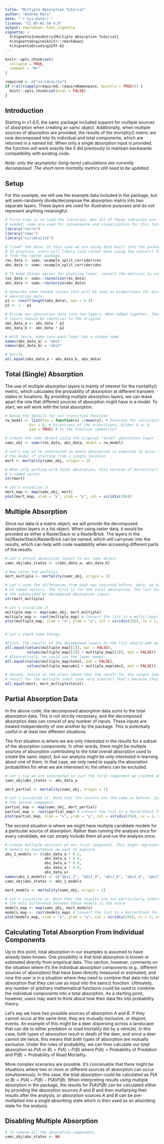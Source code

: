 ```yaml
---
title: "Multiple Absorption Tutorial"
author: "Andrew Marx"
date: "`r Sys.Date()`"
license: "CC BY-NC-SA 4.0"
output: rmarkdown::html_vignette
vignette: >
  %\VignetteIndexEntry{Multiple Absorption Tutorial}
  %\VignetteEngine{knitr::rmarkdown}
  %\VignetteEncoding{UTF-8}
---
```


```r
knitr::opts_chunk$set(
  collapse = TRUE,
  comment = "#>"
)

required <- c("viridisLite")
if (!all(sapply(required, requireNamespace, quietly = TRUE))) {
  knitr::opts_chunk$set(eval = FALSE)
}
```

## Introduction

Starting in v1.4.0, the samc package included support for multiple sources of absorption when creating an samc object. Additionally, when multiple sources of absorption are provided, the results of the mortality() metric are now decomposed into its individual and total components, which are returned in a named list. When only a single absorption input is provided, the function will work exactly like it did previously to maintain backwards compatibility with existing code.

*Note: only the asymptotic (long-term) calculations are currently decomposed. The short-term mortality metrics still need to be updated.*


## Setup

For this example, we will use the example data included in the package, but will semi-randomly divide/decompose the absorption matrix into two separate layers. These layers are used for illustrative purposes and do not represent anything meaningful.

```r
# First step is to load the libraries. Not all of these libraries are strictly
# needed; some are used for convenience and visualization for this tutorial.
library("terra")
library("samc")
library("viridisLite")

# "Load" the data. In this case we are using data built into the package.
# In practice, users will likely load raster data using the raster() function
# from the raster package.
res_data <- samc::example_split_corridor$res
abs_data <- samc::example_split_corridor$abs

# To make things easier for plotting later, convert the matrices to rasters
res_data <- samc::rasterize(res_data)
abs_data <- samc::rasterize(abs_data)

# Generate some random values that will be used as proportions for dividing the
# absorption data.
p1 <- runif(length(abs_data), max = 0.3)
p2 <- 1 - p1

# Divide our absorption data into two layers. When added together, these two
# layers should be identical to the original
abs_data_a <- abs_data * p1
abs_data_b <- abs_data * p2

# With terra, make sure each layer has a unique name
names(abs_data_a) = "abs1"
names(abs_data_b) = "abs2"

# Verify
all.equal(abs_data_a + abs_data_b, abs_data)
```


## Total (Single) Absorption

The use of multiple absorption layers is mainly of interest for the mortality() metric, which calculates the probability of absorption at different transient states or locations. By providing multiple absorption layers, we can tease apart the role that different sources of absorption might have in a model. To start, we will work with the total absorption.

```r
# Setup the details for our transition function
rw_model <- list(fun = function(x) 1/mean(x), # Function for calculating transition probabilities
           dir = 8, # Directions of the transitions. Either 4 or 8.
           sym = TRUE) # Is the function symmetric?

# Create the samc object using the original "total" absorption layer
samc_obj <- samc(res_data, abs_data, model = rw_model)

# Let's say we're interested in where absorption is expected to occur throughout
# the model if starting from a single location
mort <- mortality(samc_obj, origin = 1)

# When only working with total absorption, this version of mortality() returns
# a named vector
str(mort)

# Let's visualize it
mort_map <- map(samc_obj, mort)
plot(mort_map, xlab = "x", ylab = "y", col = viridis(256))
```


## Multiple Absorption

Since our data is a matrix object, we will provide the decomposed absorption layers in a list object. When using raster data, it would be provided as either a RasterStack or a RasterBrick. The layers in the list/RasterStack/RasterBrick can be named, which will carryover into the results, which can help with code readability when accessing different parts of the results.

```r
# Let's attach absorption layers to our samc object
samc_obj$abs_states <- c(abs_data_a, abs_data_b)

# Now rerun the analysis
mort_multiple <- mortality(samc_obj, origin = 1)

# Let's note the differences from what was returned before. Here, we have a list
# of named vectors. The first is for the total absorption. The last two are for
# the subdivided or decomposed absorption inputs
str(mort_multiple)

# Let's visualize it
multiple_map <- map(samc_obj, mort_multiple)
multiple_map <- rast(multiple_map) # Convert the list to a multi-layer SpatRaster for plotting
plot(multiple_map, xlab = "x", ylab = "y", col = viridis(256), nc = 1, nr = 3)


# Let's check some things.

#First, the results of the decomposed layers in the list should add up to the total result
all.equal(values(multiple_map[[1]], mat = FALSE),
          values(multiple_map[[2]] + multiple_map[[3]], mat = FALSE))
# Alternatively, we could use the layer names:
all.equal(values(multiple_map$total, mat = FALSE),
          values(multiple_map$abs1 + multiple_map$abs2, mat = FALSE))

# Second, notice in the plots above that the result for the single input and the total
# result for the multiple input look very similar? That's because they are identical
all.equal(mort, mort_multiple$total)

```


## Partial Absorption Data

In the above code, the decomposed absorption data sums to the total absorption data. This is not strictly necessary, and the decomposed absorption data can consist of any number of inputs. These inputs are treated independently of one another by the package. This is potentially useful in at least two different situations.

The first situation is where we are only interested in the results for a subset of the absorption components. In other words, there might be multiple sources of absorption contributing to the total overall absorption used to create the samc object, but our analysis might be only interested in learning about one of them. In that case, we only need to supply the absorption probabilities for what we are interested in; the others can be excluded.

```r
# Let's say we are interested in just the first component we created above
samc_obj$abs_states <- abs_data_a

mort_partial <- mortality(samc_obj, origin = 1)

# Let's visualize it. Note that the results are the same as before, just without
# the second component.
partial_map <- map(samc_obj, mort_partial)
partial_map <- rast(partial_map) # Convert the list to a RasterStack for plotting
plot(partial_map, xlab = "x", ylab = "y", col = viridis(256), nc = 1, nr = 3)
```

The second situation is where we might have multiple candidate models for a particular source of absorption. Rather than running the analysis once for every candidate, we can simply include them all and run the analysis once.

```r
# Create multiple versions of our first component. This might represent multiple
# models or hypotheses we want to explore
abs_1_models <- c(abs_data_a * 0.2,
                  abs_data_a * 0.4,
                  abs_data_a * 0.6,
                  abs_data_a * 0.8,
                  abs_data_a)
names(abs_1_models) <- c("abs1_2", "abs1_4", "abs1_6", "abs1_8", "abs1")
samc_obj$abs_states <- abs_1_models

mort_models <- mortality(samc_obj, origin = 1)

# Let's visualize it. Note that the results are not particularly interesting visually;
# the only difference between these models is the scale
models_map <- map(samc_obj, mort_models)
models_map <- rast(models_map) # Convert the list to a RasterStack for plotting
plot(models_map, xlab = "x", ylab = "y", col = viridis(256), nc = 2, nr = 3)
```


## Calculating Total Absorption From Individual Components

Up to this point, total absorption in our examples is assumed to have already been known. One possibility is that total absorption is known or estimated directly from empirical data. This section, however, comments on the situation where it's the individual absorption components (e.g., different sources of absorption) that have been directly measured or estimated, and now the user is in a situation where they need to combine that data into total absorption that they can use as input into the samc() function. Ultimately, any number of arbitrary mathematical functions could be used to combine the individual components into a total absorption. As a starting point, however, users may want to think about how their data fits into probability theory.

Let's say we have two possible sources of absorption $A$ and $B$. If they cannot occur at the same time, they are mutually exclusive, or disjoint, events. An example of this might be a deer dispersing across a landscape that can die to either predation or road mortality (hit by a vehicle). In this case, both types of absorption result in death of the deer, and since a deer cannot die twice, this means that both types of absorption are mutually exclusive. Under the rules of probability, we can then calculate our total absorption as $P(A\text{ or }B) = P(A) + P(B)$ where $P(A) = \text{Probability of Predation}$ and $P(B) = \text{Probability of Road Mortality}$.

More complex scenarios are possible. It's conceivable that there might be situations where two or more or different sources of absorption can occur simultaneously. In this case, the total absorption could be calculated as $P(A\text{ or }B) = P(A) + P(B) - P(A)P(B)$. When interpreting results using multiple absorption in the package, the results for $P(A)P(B)$ can be calculated either by providing the absorption sources $A$ and $B$ and then multiplying their results after the analysis, or absorption sources $A$ and $B$ can be pre-multiplied into a single absorbing state which is then used as an absorbing state for the analysis.


## Disabling Multiple Absorption

```r
# To remove all the absorption components
samc_obj$abs_states <- NA
```

